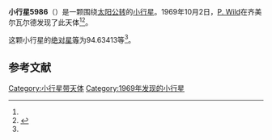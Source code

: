 {{Infobox planet
| bgcolour = #FFFFC0
| name = 5986 Xenophon
| symbol = 
| image = 
| caption = 
| discovery = yes
| discovery_ref = 
| discoverer = [[P._Wild|P. Wild]]
| discovery_site = [[齐美尔瓦尔德|齐美尔瓦尔德]] 
| discovered = 1969年10月2日
| designations = yes
| mp_name = 
| named_after = 
| alt_names = 1969 TA/ 1980 RW7 / 1980 TA7
| mp_category = [[主带小行星|主带小行星]]
| orbit_ref = <ref name="a">[http://ssd.jpl.nasa.gov/sbdb.cgi?sstr=5986 5986 Xenophon] {{Wayback|url=http://ssd.jpl.nasa.gov/sbdb.cgi?sstr=5986 |date=20201124022654 }}，小行星數據庫瀏覽器（JPL Small-Body Database Browser）－[[美国国家航空航天局|美国国家航空航天局]]喷气推进实验室</ref>
| epoch = 2456400.5 (2013年4月18日更新)
| aphelion = {{convert|2.6548708|AU|km|3|abbr=on|lk=out}}
| perihelion = {{convert|2.0861952|AU|km|3|abbr=on}}
| semimajor = {{convert|2.3705330|AU|km|3|abbr=on}}
| eccentricity = 0.1199468
| period = 1333.114456 [[日|日]]<br />3.65[[儒略年|儒略年]]
| avg_speed = 
| inclination = 7.46331
| asc_node = 233.86186
| mean_anomaly = 
| arg_peri = 94.63413
| satellites = 
| physical_characteristics = yes
| dimensions = 
| mass = 
| density = 
| surface_grav = 
| escape_velocity = 
| sidereal_day = 
| axial_tilt = 
| pole_ecliptic_lat = 
| pole_ecliptic_lon = 
| albedo = 
| temperatures= 
| temp_name1 = 
| mean_temp_1 = 
| max_temp_1 = 
| temp_name2 = 
| max_temp_2 = 
| spectral_type = 
| abs_magnitude = 94.63413
}}

'''小行星5986'''（{{lang-en|5986 Xenophon}}）是一颗围绕[[太阳|太阳]][[公转|公转]]的[[小行星|小行星]]。1969年10月2日，[[P._Wild|P. Wild]]在齐美尔瓦尔德发现了此天体<ref name="a" /><ref>{{cite news|title=小行星列表|url=http://cfa-www.harvard.edu/iau/lists/NumberedMPs.txt|accessdate=2013-07-08|newspaper=哈佛大学|archive-date=2008-05-17|archive-url=https://web.archive.org/web/20080517010638/http://cfa-www.harvard.edu/iau/lists/NumberedMPs.txt|dead-url=no}}</ref>。

这颗小行星的[[绝对星等|绝对星等]]为94.63413等<ref name="a" />。

==参考文献==
{{reflist}}
{{Minor Planet Number|[[小行星5985|小行星5985]]|[[小行星5987|小行星5987]]}}

{{小天体}}

[[Category:小行星带天体|Category:小行星带天体]]
[[Category:1969年发现的小行星|Category:1969年发现的小行星]]

{{asteroid-stub}}